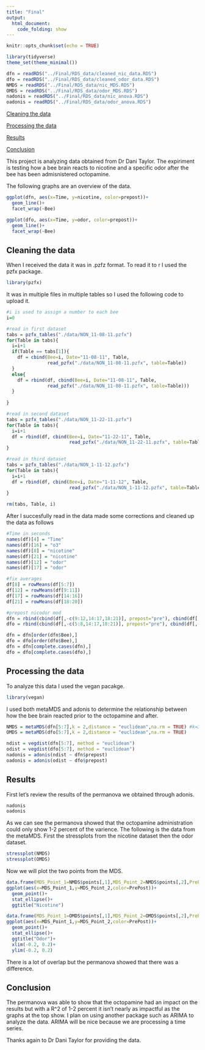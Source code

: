 ```yaml
---
title: "Final"
output:
  html_document:
    code_folding: show
---
```


```r
knitr::opts_chunk$set(echo = TRUE)

library(tidyverse)
theme_set(theme_minimal())

dfn = readRDS("../Final/RDS_data/cleaned_nic_data.RDS")
dfo = readRDS("../Final/RDS_data/cleaned_odor_data.RDS")
NMDS = readRDS("../Final/RDS_data/nic_MDS.RDS")
OMDS = readRDS("../Final/RDS_data/odor_MDS.RDS")
nadonis = readRDS("../Final/RDS_data/nic_anova.RDS")
oadonis = readRDS("../Final/RDS_data/odor_anova.RDS")


```

[Cleaning the data](#cleaningthedata)

[Processing the data](#processingthedata)

[Results](#results)

[Conclusion](#conclusion)

This project is analyzing data obtained from Dr Dani Taylor. The expiriment is testing how a bee brain reacts to nicotine and a specific odor after the bee has been admisnistered octopamine.

The following graphs are an overview of the data.

```r
ggplot(dfn, aes(x=Time, y=nicotine, color=prepost))+
  geom_line()+
  facet_wrap(~Bee)

ggplot(dfo, aes(x=Time, y=odor, color=prepost))+
  geom_line()+
  facet_wrap(~Bee)
```

## Cleaning the data {#cleaningthedata}

When I received the data it was in .pzfz format. To read it to r I used the pzfx package.

```r
library(pzfx)
```

It was in multiple files in multiple tables so I used the following code to upload it.

```r
#i is used to assign a number to each bee
i=0

#read in first dataset
tabs = pzfx_tables("./data/NON_11-08-11.pzfx")
for(Table in tabs){
  i=i+1
  if(Table == tabs[1]){
    df = cbind(Bee=i, Date="11-08-11", Table, 
               read_pzfx("./data/NON_11-08-11.pzfx", table=Table))
  }
  else{
    df = rbind(df, cbind(Bee=i, Date="11-08-11", Table, 
               read_pzfx("./data/NON_11-08-11.pzfx", table=Table)))
  }
  
}

#read in second dataset
tabs = pzfx_tables("./data/NON_11-22-11.pzfx")
for(Table in tabs){
  i=i+1
  df = rbind(df, cbind(Bee=i, Date="11-22-11", Table, 
                       read_pzfx("./data/NON_11-22-11.pzfx", table=Table)))
}

#read in third dataset
tabs = pzfx_tables("./data/NON_1-11-12.pzfx")
for(Table in tabs){
  i=i+1
  df = rbind(df, cbind(Bee=i, Date="1-11-12", Table, 
                       read_pzfx("./data/NON_1-11-12.pzfx", table=Table)))
}

rm(tabs, Table, i)
```

After I succesfully read in the data made some corrections and cleaned up the data as follows

```r
#Time in seconds
names(df)[4] = "Time"
names(df)[16] = "o3"
names(df)[8] = "nicotine"
names(df)[21] = "nicotine"
names(df)[12] = "odor"
names(df)[17] = "odor"

#fix averages
df[8] = rowMeans(df[5:7])
df[12] = rowMeans(df[9:11])
df[17] = rowMeans(df[14:16])
df[21] = rowMeans(df[18:20])

#prepost nicodor mod
dfn = rbind(cbind(df[,-c(9:12,14:17,18:21)], prepost="pre"), cbind(df[,-c(5:8,9:12,14:17)], prepost="post"))
dfo = rbind(cbind(df[,-c(5:8,14:17,18:21)], prepost="pre"), cbind(df[,-c(5:8,9:12,18:21)], prepost="post"))

dfn = dfn[order(dfn$Bee),]
dfo = dfo[order(dfo$Bee),]
dfn = dfn[complete.cases(dfn),]
dfo = dfo[complete.cases(dfo),]
```

## Processing the data {#processingthedata}

To analyze this data I used the vegan pacakge.

```r
library(vegan)
```

I used both metaMDS and adonis to determine the relationship between how the bee brain reacted prior to the octopamine and after.

```r
NMDS = metaMDS(dfn[5:7],k = 2,distance = "euclidean",na.rm = TRUE) #k=3 third axis
OMDS = metaMDS(dfo[5:7],k = 2,distance = "euclidean",na.rm = TRUE)

ndist = vegdist(dfn[5:7], method = "euclidean")
odist = vegdist(dfo[5:7], method = "euclidean")
nadonis = adonis(ndist ~ dfn$prepost)
oadonis = adonis(odist ~ dfo$prepost)
```

## Results {#results}

First let's review the results of the permanova we obtained through adonis.

```r
nadonis
oadonis
```

As we can see the permanova showed that the octopamine administration could only show 1-2 percent of the varience. The following is the data from the metaMDS. First the stressplots from the nicotine dataset then the odor dataset.

```r
stressplot(NMDS)
stressplot(OMDS)
```

Now we will plot the two points from the MDS.

```r
data.frame(MDS_Point_1=NMDS$points[,1],MDS_Point_2=NMDS$points[,2],PrePost = dfn$prepost) %>%
ggplot(aes(x=MDS_Point_1,y=MDS_Point_2,color=PrePost))+
  geom_point()+
  stat_ellipse()+
  ggtitle("Nicotine")

data.frame(MDS_Point_1=OMDS$points[,1],MDS_Point_2=OMDS$points[,2],PrePost = dfo$prepost) %>%
ggplot(aes(x=MDS_Point_1,y=MDS_Point_2,color=PrePost))+
  geom_point()+
  stat_ellipse()+
  ggtitle("Odor")+
  xlim(-0.2, 0.2)+
  ylim(-0.2, 0.2)
```

There is a lot of overlap but the permanova showed that there was a difference.

## Conclusion {#conclusion}

The permanova was able to show that the octopamine had an impact on the results but with a R^2 of 1-2 percent it isn't nearly as impactful as the graphs at the top show. I plan on using another package such as ARIMA to analyze the data. ARIMA will be nice because  we are processing a time series.

Thanks again to Dr Dani Taylor for providing the data.
